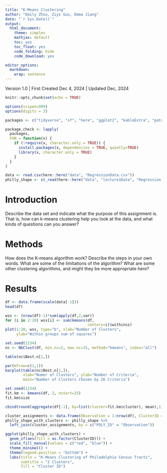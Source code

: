 ```yaml
---
title: "K-Means Clustering"
author: "Emily Zhou, Ziyi Guo, Emma Jiang"
date: "`r Sys.Date()`"
output:
  html_document:
    theme: simplex
    mathjax: default
    toc: yes
    toc_float: yes
    code_folding: hide
    code_download: yes

editor_options:
  markdown:
    wrap: sentence
---
```


Version 1.0 | First Created Dec 4, 2024 | Updated Dec, 2024

```r
knitr::opts_chunk$set(echo = TRUE)
```


```r

options(scipen=999)
options(digits = 3)

packages <- c("tidyverse", "sf", "here", "ggplot2", "kableExtra", "patchwork","flexclust", "NbClust", "dplyr")

package.check <- lapply(
  packages,
  FUN = function(x) {
    if (!require(x, character.only = TRUE)) {
      install.packages(x, dependencies = TRUE, quietly=TRUE)
      library(x, character.only = TRUE)
    }
  }
)

```


```r

data <- read.csv(here::here("data", "RegressionData.csv"))
philly_shape <- st_read(here::here("data", "lecture1Data", "Regression Data.shp"))

```


# Introduction

Describe the data set and indicate what the purpose of this assignment is. That is, how can k-means clustering help you look at the data, and what kinds of questions can you answer?

# Methods

How does the K-means algorithm work? Describe the steps in your own words.
What are some of the limitations of the algorithm?
What are some other clustering algorithms, and might they be more appropriate here?

# Results

```r

df <- data.frame(scale(data[-1]))
head(df)
```

```r
wss <- (nrow(df)-1)*sum(apply(df,2,var))
for (i in 2:20) wss[i] <- sum(kmeans(df, 
                                     centers=i)$withinss)
plot(1:20, wss, type="b", xlab="Number of Clusters",
     ylab="Within groups sum of squares")
```


```r

set.seed(1234)
nc <- NbClust(df, min.nc=2, max.nc=15, method="kmeans", index="all")

```

```r
table(nc$Best.n[1,])

```


```r
par(mfrow=c(1,1)) 
barplot(table(nc$Best.n[1,]),
        xlab="Numer of Clusters", ylab="Number of Criteria",
        main="Number of Clusters Chosen by 26 Criteria")
```

```r

set.seed(1234)
fit.km <- kmeans(df, 2, nstart=25)
fit.km$size

```


```r

cbind(round(aggregate(df[-1], by=list(cluster=fit.km$cluster), mean),1),fit.km$size)

```

```r

cluster_assignments <- data.frame(Observation = 1:nrow(df), ClusterID = fit.km$cluster)
philly_shape_with_clusters <- philly_shape %>%
  left_join(cluster_assignments, by = c("POLY_ID" = "Observation"))

```


```r
ggplot(philly_shape_with_clusters) +
  geom_sf(aes(fill = as.factor(ClusterID))) +
  scale_fill_manual(values = c("red", "blue")) +
  theme_minimal() +
  theme(legend.position = "bottom") +
  labs(title = "K-Means Clustering of Philadelphia Census Tracts",
       subtitle = "2 Clusters",
       fill = "Cluster ID")
```


